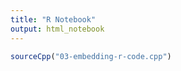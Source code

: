 ```yaml
---
title: "R Notebook"
output: html_notebook
---
```


```r
sourceCpp("03-embedding-r-code.cpp")
```


